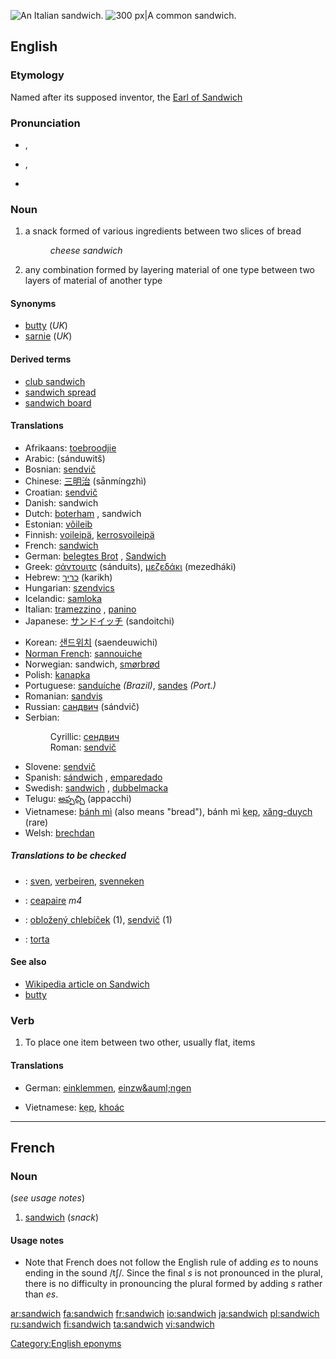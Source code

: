 [[Image:Italian Sandwich.jpeg|thumb|right|An [[Italian]] sandwich.]]
[[Image:Sandwich 124x121.jpg|thumb|right|300 px|A common sandwich.]]
==English==

===Etymology===
Named after its supposed inventor, the [[w:John Montagu, 4th Earl of Sandwich|Earl of Sandwich]]

===Pronunciation===
*{{IPA|/ˈsændwɪʧ/}}, {{IPA|/ˈsændwɪdʒ/}}
*{{SAMPA|/"s{ndwItS/}}, {{SAMPA|/"s{ndwIdZ/}}
*{{audio|en-us-sandwich.ogg|Audio (US)}}

===Noun===
{{en-noun-reg-es}}

# a snack formed of various ingredients between two slices of bread
#:''cheese sandwich''
# any combination formed by layering material of one type between two layers of material of another type

====Synonyms====
<!-- Australian slang "sanga" or "sanger" - need to check -->
*[[butty]] (''UK'')
*[[sarnie]] (''UK'')

====Derived terms====
*[[club sandwich]]
*[[sandwich spread]]
*[[sandwich board]]

====Translations====
{{trans-top|snack}}
*Afrikaans: [[toebroodjie]]
*Arabic: {{ARchar|[[ساندويتش]]}} (sánduwitš) {{m}}
*Bosnian: [[sendvič]] {{m}}
*Chinese: [[三明治]] (sānmíngzhì)
*Croatian: [[sendvič]] {{m}}
*Danish: sandwich
*Dutch: [[boterham]] {{m}}, sandwich {{m}}
*Estonian: [[võileib]]
*Finnish: [[voileipä]], [[kerrosvoileipä]]
*French: [[sandwich#French|sandwich]] {{m}}
*German: [[belegtes Brot]] {{n}}, [[Sandwich]] {{n}}
*Greek: [[σάντουιτς]] {{n}} (sánduits), [[μεζεδάκι]] {{n}} (mezedháki)
*Hebrew: [[כריך]] (karikh)
*Hungarian: [[szendvics]]
*Icelandic: [[samloka]] {{f}}
*Italian: [[tramezzino]] {{m}}, [[panino]] {{m}}
*Japanese: [[サンドイッチ]] (sandoitchi)
{{trans-mid}}
*Korean: [[샌드위치]] (saendeuwichi)
*[[Norman French]]: [[sannouiche]]
*Norwegian: sandwich, [[smørbrød]]
*Polish: [[kanapka]] {{f}}
*Portuguese: [[sanduíche]] {{m}} ''(Brazil)'', [[sandes]] {{f}} ''(Port.)''
*Romanian: [[sandviş]]
*Russian: [[сандвич]] (sándvič) {{m}}
*Serbian:
*:Cyrillic: [[сендвич]] {{m}}
*:Roman: [[sendvič]] {{m}}
*Slovene: [[sendvič]] {{m}}
*Spanish: [[sándwich]] {{m}}, [[emparedado]] {{m}}
*Swedish: [[sandwich#Swedish|sandwich]] {{c}}, [[dubbelmacka]] {{c}}
*Telugu: [[అప్పచ్చి]] (appacchi)
*Vietnamese: [[bánh mì]] (also means "bread"), bánh mì [[kẹp]], [[xăng-duych]] (rare)
*Welsh: [[brechdan]]
{{trans-bottom}}

{{trans-top|layers of material}}
{{trans-mid}}
{{trans-bottom}}

=====Translations to be checked=====
<!--Remove this section once all of the translations below have been moved into the tables above.-->
{{checktrans}}
*{{ttbc|Flemish}}: [[sven]], [[verbeiren]], [[svenneken]]
*{{ttbc|Irish}}: [[ceapaire]] ''m4''
*{{ttbc|Slovak}}: [[obložený chlebíček]] {{m}} (1), [[sendvič]] {{m}} (1)
*{{ttbc|Spanish}}: [[torta]] {{f}}

====See also====
*[[:w:sandwich|Wikipedia article on Sandwich]]
*[[butty]]

===Verb===
{{en-verb|sandwich|es}}

# To place one item between two other, usually flat, items

====Translations====
{{top}}
*German: [[einklemmen]], [[einzw&auml;ngen]]
{{mid}}
*Vietnamese: [[kẹp]], [[khoác]]
{{bottom}}

[[Category:English eponyms]]

----

==French==

===Noun===
{{fr-noun-reg|m}} (''see usage notes'')

# [[sandwich#English|sandwich]] (''snack'')

====Usage notes====
*Note that French does not follow the English rule of adding ''es'' to nouns ending in the sound /tʃ/. Since the final ''s'' is not pronounced in the plural, there is no difficulty in pronouncing the plural formed by adding ''s'' rather than ''es''.

[[ar:sandwich]]
[[fa:sandwich]]
[[fr:sandwich]]
[[io:sandwich]]
[[ja:sandwich]]
[[pl:sandwich]]
[[ru:sandwich]]
[[fi:sandwich]]
[[ta:sandwich]]
[[vi:sandwich]]